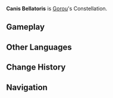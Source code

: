 {{Constellation Overview Infobox
|title     = Canis Bellatoris
|character = Gorou
|meaning   = Warrior's Dog
}}
'''Canis Bellatoris''' is [[Gorou]]'s Constellation.

==Gameplay==
{{Constellation Table|Gorou}}

==Other Languages==
{{Other Languages
|en      = Canis Bellatoris
|en_lang = la
|en_tl   = Warrior's Dog
|zhs     = 柴犬座
|zhs_rm  = Cháiquǎn-zuò
|zht     = 柴犬座
|zht_rm  = Cháiquǎn-zuò
|zh_tl   = Shiba Inu Constellation
|ja      = 柴犬座
|ja_rm   = Shiba Inu-za
|ja_tl   = Shiba Inu Constellation
|ko      = 시바견자리
|ko_rm   = Siba Gyeon-jari
|ko_tl   = Shiba Dog Constellation
|es      = Canis Bellatoris
|fr      = Canis Bellatoris
|ru      = Сиба-ину
|ru_tl   = Shiba Inu
|th      = Canis Bellatoris
|vi      = {{tt|Cung|宫}} {{tt|Sài Khuyển|柴犬}}
|vi_tl   = Shiba Inu Constellation{{Sino|vi|ja}}
|de      = Canis Bellatoris
|id      = Canis Bellatoris
|pt      = Canis Bellatoris
}}

==Change History==
{{Change History|2.3}}

==Navigation==
{{Constellation Navbox}}